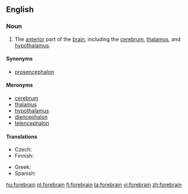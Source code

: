 ==English==
{{wikipedia}}

===Noun===
{{en-noun}}

# {{anatomy}} The [[anterior]] part of the [[brain]], including the [[cerebrum]], [[thalamus]], and [[hypothalamus]].

====Synonyms====
* [[prosencephalon]]

====Meronyms====
* [[cerebrum]]
* [[thalamus]]
* [[hypothalamus]]
* [[diencephalon]]
* [[telencephalon]]

====Translations====
{{trans-top|part of the brain}}
* Czech: {{t-|cs|přední mozek|m}}
* Finnish: {{t-|fi|etuaivot}}
{{trans-mid}}
* Greek: {{t-|el|πρόσθιος εγκέφαλος|m|tr=prósthios egkéfalos|sc=Grek}}
* Spanish: {{t-|es|prosencéfalo|m}}
{{trans-bottom}}

[[hu:forebrain]]
[[pl:forebrain]]
[[fi:forebrain]]
[[ta:forebrain]]
[[vi:forebrain]]
[[zh:forebrain]]